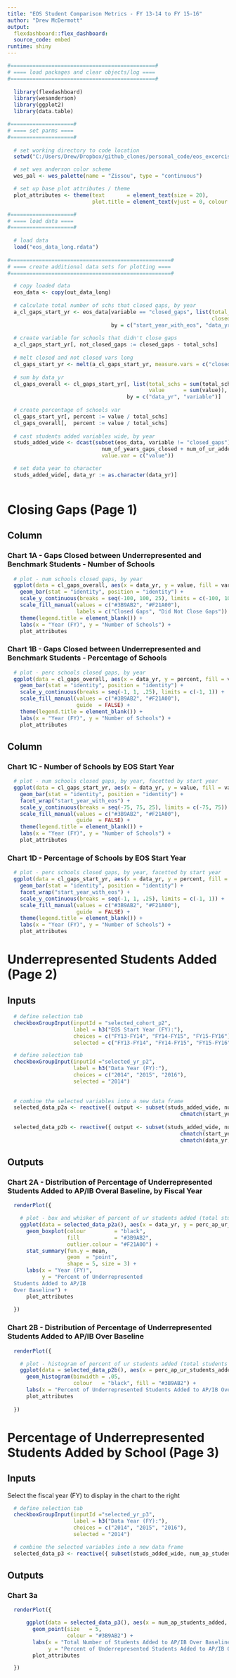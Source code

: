 ```yaml
---
title: "EOS Student Comparison Metrics - FY 13-14 to FY 15-16"
author: "Drew McDermott"
output:  
  flexdashboard::flex_dashboard:
  source_code: embed
runtime: shiny
---
```


```r

#==============================================#
# ==== load packages and clear objects/log ====
#==============================================#
  
  library(flexdashboard)
  library(wesanderson)
  library(ggplot2)
  library(data.table)

#====================#
# ==== set parms ====
#====================#
  
  # set working directory to code location
  setwd("C:/Users/Drew/Dropbox/github_clones/personal_code/eos_excercise")

  # set wes anderson color scheme
  wes_pal <- wes_palette(name = "Zissou", type = "continuous")

  # set up base plot attributes / theme 
  plot_attributes <- theme(text       = element_text(size = 20),
                           plot.title = element_text(vjust = 0, colour = "black", face = "bold", size = 25))

#====================#
# ==== load data ====
#====================#
  
  # load data
  load("eos_data_long.rdata")
  
#===================================================#
# ==== create additional data sets for plotting ====
#===================================================#

  # copy loaded data
  eos_data <- copy(out_data_long)
  
  # calculate total number of schs that closed gaps, by year
  a_cl_gaps_start_yr <- eos_data[variable == "closed_gaps", list(total_schs  = .N,
                                                                 closed_gaps = sum(value)),
                                 by = c("start_year_with_eos", "data_yr")]
  
  # create variable for schools that didn't close gaps
  a_cl_gaps_start_yr[, not_closed_gaps := closed_gaps - total_schs]
  
  # melt closed and not closed vars long
  cl_gaps_start_yr <- melt(a_cl_gaps_start_yr, measure.vars = c("closed_gaps", "not_closed_gaps"), variable.factor = FALSE)
  
  # sum by data_yr
  cl_gaps_overall <- cl_gaps_start_yr[, list(total_schs = sum(total_schs),
                                             value      = sum(value)),
                                      by = c("data_yr", "variable")]
  
  # create percentage of schools var
  cl_gaps_start_yr[, percent := value / total_schs]
  cl_gaps_overall[,  percent := value / total_schs]
  
  # cast students added variables wide, by year
  studs_added_wide <- dcast(subset(eos_data, variable != "closed_gaps"), district_id + school_id + num_of_years_of_data + start_year_with_eos + 
                              num_of_years_gaps_closed + num_of_ur_added_in_3_years + num_of_ur_added_across_district + data_yr ~ variable, 
                              value.var = c("value"))

  # set data year to character
  studs_added_wide[, data_yr := as.character(data_yr)]
  

```

Closing Gaps (Page 1) {data-orientation=columns}
=====================================  

Column
-----------------------------------------------------------------------

### Chart 1A - Gaps Closed between Underrepresented and Benchmark Students - Number of Schools

```r
  
  # plot - num schools closed gaps, by year
  ggplot(data = cl_gaps_overall, aes(x = data_yr, y = value, fill = variable)) + 
    geom_bar(stat = "identity", position = "identity") +
    scale_y_continuous(breaks = seq(-100, 100, 25), limits = c(-100, 100)) +
    scale_fill_manual(values = c("#3B9AB2", "#F21A00"), 
                      labels = c("Closed Gaps", "Did Not Close Gaps")) +
    theme(legend.title = element_blank()) +
    labs(x = "Year (FY)", y = "Number of Schools") +
    plot_attributes

```

### Chart 1B - Gaps Closed between Underrepresented and Benchmark Students - Percentage of Schools

```r
  
  # plot - perc schools closed gaps, by year
  ggplot(data = cl_gaps_overall, aes(x = data_yr, y = percent, fill = variable)) + 
    geom_bar(stat = "identity", position = "identity") +
    scale_y_continuous(breaks = seq(-1, 1, .25), limits = c(-1, 1)) +
    scale_fill_manual(values = c("#3B9AB2", "#F21A00"), 
                      guide  = FALSE) +
    theme(legend.title = element_blank()) +
    labs(x = "Year (FY)", y = "Number of Schools") +
    plot_attributes


```

Column {.tabset .tabset-fade}
-----------------------------------------------------------------------

### Chart 1C - Number of Schools by EOS Start Year

```r
  
  # plot - num schools closed gaps, by year, facetted by start year
  ggplot(data = cl_gaps_start_yr, aes(x = data_yr, y = value, fill = variable)) + 
    geom_bar(stat = "identity", position = "identity") + 
    facet_wrap("start_year_with_eos") +
    scale_y_continuous(breaks = seq(-75, 75, 25), limits = c(-75, 75)) +
    scale_fill_manual(values = c("#3B9AB2", "#F21A00"), 
                      guide  = FALSE) +
    theme(legend.title = element_blank()) +
    labs(x = "Year (FY)", y = "Number of Schools") +
    plot_attributes

```

### Chart 1D - Percentage of Schools by EOS Start Year

```r

  # plot - perc schools closed gaps, by year, facetted by start year
  ggplot(data = cl_gaps_start_yr, aes(x = data_yr, y = percent, fill = variable)) + 
    geom_bar(stat = "identity", position = "identity") +
    facet_wrap("start_year_with_eos") +
    scale_y_continuous(breaks = seq(-1, 1, .25), limits = c(-1, 1)) +
    scale_fill_manual(values = c("#3B9AB2", "#F21A00"), 
                      guide  = FALSE) +
    theme(legend.title = element_blank()) +
    labs(x = "Year (FY)", y = "Number of Schools") +
    plot_attributes

```

Underrepresented Students Added (Page 2)
=====================================

Inputs {.sidebar}
-----------------------------------------------------------------------

```r

  # define selection tab
  checkboxGroupInput(inputId = "selected_cohort_p2", 
                     label = h3("EOS Start Year (FY):"),
                     choices = c("FY13-FY14", "FY14-FY15", "FY15-FY16"),
                     selected = c("FY13-FY14", "FY14-FY15", "FY15-FY16"))

  # define selection tab
  checkboxGroupInput(inputId ="selected_yr_p2", 
                     label = h3("Data Year (FY):"),
                     choices = c("2014", "2015", "2016"),
                     selected = "2014")
  
  
  # combine the selected variables into a new data frame
  selected_data_p2a <- reactive({ output <- subset(studs_added_wide, num_ap_students_added > 20 & 
                                                       chmatch(start_year_with_eos, c(input$selected_cohort_p2), nomatch = 0) != 0) })
  
  selected_data_p2b <- reactive({ output <- subset(studs_added_wide, num_ap_students_added > 20 & 
                                                       chmatch(start_year_with_eos, c(input$selected_cohort_p2), nomatch = 0) != 0 & 
                                                       chmatch(data_yr, c(input$selected_yr_p2), nomatch = 0) != 0) })

```

Outputs
-----------------------------------------------------------------------

### Chart 2A - Distribution of Percentage of Underrepresented Students Added to AP/IB Overal Baseline, by Fiscal Year {data-width=5}

```r

  renderPlot({

    # plot - box and whisker of percent of ur students added (total students added > 20)
    ggplot(data = selected_data_p2a(), aes(x = data_yr, y = perc_ap_ur_students_added)) +
      geom_boxplot(colour         = "black", 
                   fill           = "#3B9AB2",
                   outlier.colour = "#F21A00") +
      stat_summary(fun.y = mean, 
                   geom  = "point", 
                   shape = 5, size = 3) +
      labs(x = "Year (FY)", 
           y = "Percent of Underrepresented 
  Students Added to AP/IB 
  Over Baseline") +
      plot_attributes
    
  })

```

### Chart 2B - Distribution of Percentage of Underrepresented Students Added to AP/IB Over Baseline

```r

  renderPlot({

    # plot - histogram of percent of ur students added (total students added > 20)
    ggplot(data = selected_data_p2b(), aes(x = perc_ap_ur_students_added)) +
      geom_histogram(binwidth = .05,
                     colour   = "black", fill = "#3B9AB2") +
      labs(x = "Percent of Underrepresented Students Added to AP/IB Over Baseline", y = "Number of Schools") +
      plot_attributes
    
  })

```

Percentage of Underrepresented Students Added by School (Page 3)
=====================================

Inputs {.sidebar}
-----------------------------------------------------------------------

Select the fiscal year (FY) to display in the chart to the right

```r

  # define selection tab
  checkboxGroupInput(inputId ="selected_yr_p3", 
                     label = h3("Data Year (FY):"),
                     choices = c("2014", "2015", "2016"),
                     selected = "2014")

  # combine the selected variables into a new data frame
  selected_data_p3 <- reactive({ subset(studs_added_wide, num_ap_students_added > 20 & chmatch(data_yr, c(input$selected_yr_p3), nomatch = 0) != 0) })

```

Outputs
-----------------------------------------------------------------------

### Chart 3a

```r

  renderPlot({

      ggplot(data = selected_data_p3(), aes(x = num_ap_students_added, y = perc_ap_ur_students_added)) +
        geom_point(size   = 5,
                   colour = "#3B9AB2") +
        labs(x = "Total Number of Students Added to AP/IB Over Baseline", 
             y = "Percent of Underrepresented Students Added to AP/IB Over Baseline") +
        plot_attributes

  })

```

